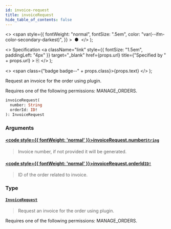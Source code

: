 ```yaml
---
id: invoice-request
title: invoiceRequest
hide_table_of_contents: false
---
```


  <>
    <span
      style={{
        fontWeight: "normal",
        fontSize: ".5em",
        color: "var(--ifm-color-secondary-darkest)",
      }}
    >
      &nbsp;●&nbsp;
    </span>
  </>
);

  <>
    Specification
    <a
      className="link"
      style={{ fontSize: "1.5em", paddingLeft: "4px" }}
      target="\_blank"
      href={props.url}
      title={"Specified by " + props.url}
    >
      ⎘
    </a>
  </>
);

  <>
    <span class={"badge badge--" + props.class}>{props.text}</span>
  </>
);

Request an invoice for the order using plugin.

Requires one of the following permissions: MANAGE_ORDERS.

```graphql
invoiceRequest(
  number: String
  orderId: ID!
): InvoiceRequest
```

### Arguments

#### [<code style={{ fontWeight: 'normal' }}>invoiceRequest.<b>number</b></code>](#)<Bullet />[`String`](../../../developer/api-reference/scalars/string) <Badge class="secondary" text="scalar"/>

> Invoice number, if not provided it will be generated.

#### [<code style={{ fontWeight: 'normal' }}>invoiceRequest.<b>orderId</b></code>](#)<Bullet />[`ID!`](../../../developer/api-reference/scalars/id) <Badge class="secondary" text="non-null"/> <Badge class="secondary" text="scalar"/>

> ID of the order related to invoice.

### Type

#### [`InvoiceRequest`](../../../developer/api-reference/objects/invoice-request) <Badge class="secondary" text="object"/>

> Request an invoice for the order using plugin.

Requires one of the following permissions: MANAGE_ORDERS.

>
